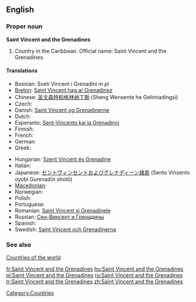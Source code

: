 {{wikipedia}}
==English==

===Proper noun===
'''Saint Vincent and the Grenadines'''

# Country in the Caribbean. Official name: Saint Vincent and the Grenadines.

====Translations====
{{trans-top|country in the Caribbean}}
* Bosnian: Sveti Vincent i Grenadini ''m pl''
* [[Breton]]: [[Saint Vincent hag ar Grenadinez]]
* Chinese: [[圣文森特和格林纳丁斯]] (Sheng Wensente he Gelinnadingsi)
* Czech: {{t-|cs|Svatý Vincenc a Grenadiny}}
* Danish: [[Saint Vincent og Grenadinerne]]
* Dutch: {{t+|nl|Saint Vincent en de Grenadines}}
* Esperanto: [[Sent-Vincento kaj la Grenadinoj]]
* Finnish: {{t-|fi|Saint Vincent ja Grenadiinit}}
* French: {{t+|fr|Saint-Vincent-et-Grenadines|f|p}}
* German: {{t+|de|St. Vincent und die Grenadinen}}
* Greek: {{t+|el|Άγιος Βικέντιος και Γρεναδίνες|m|tr=Ágios Vikéntios kai Grenadínes|sc=Grek}}
{{trans-mid}}
* Hungarian: [[Szent Vincent és Grenadine]]
* Italian: {{t-|it|Saint Vincent e Grenadine}}
* Japanese: [[セントヴィンセントおよびグレナディーン諸島]] (Sento Vinsento oyobi Gurenadīn shotō)
* [[Macedonian]]: {{t|mk|Свети Винсент и Гренадини|tr=Svéti Vínsent i Grenadíni|sc=Cyrl}}
* Norwegian: {{t-|no|Saint Vincent og Grenadinene}}
* Polish: {{t+|pl|Saint Vincent i Grenadyny}}
* Portuguese: {{t+|pt|São Vicente e Granadinas}}
* Romanian: [[Saint Vincent şi Grenadinele]]
* Russian: [[Сен-Винсент и Гренадины]]
* Spanish: {{t+|es|San Vicente y las Granadinas}}
* Swedish: [[Saint Vincent och Grenadinerna]]
{{trans-bottom}}

===See also===
[[Appendix:Countries of the world|Countries of the world]]

[[Category:Countries]]

[[fr:Saint Vincent and the Grenadines]]
[[hu:Saint Vincent and the Grenadines]]
[[pl:Saint Vincent and the Grenadines]]
[[ru:Saint Vincent and the Grenadines]]
[[tr:Saint Vincent and the Grenadines]]
[[zh:Saint Vincent and the Grenadines]]